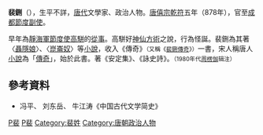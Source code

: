 '''裴鉶'''（{{bd|?||?||}}），生平不詳，[[唐代|唐代]]文學家、政治人物。[[唐僖宗|唐僖宗]][[乾符|乾符]]五年（878年），官至[[成都|成都]][[節度使|節度副使]]。

早年為[[靜海軍節度使|靜海軍節度使]][[高駢|高駢]]的[[從事|從事]]。高駢好[[神仙|神仙]][[方術|方術]]之說，行為怪誕。裴鉶為其著〈[[聶隱娘|聶隱娘]]〉、〈[[崑崙奴|崑崙奴]]〉等[[小說|小說]]，收入《傳奇》<small>（又稱《[[裴鉶傳奇|裴鉶傳奇]]》）</small>一書，宋人稱唐人[[小說|小說]]為「[[傳奇|傳奇]]」，始於此書。著《安定集》、《詠史詩》。<small>（1980年代[[周楞伽|周楞伽]]辑注）</small>

==參考資料==
*冯平、 刘东岳、 牛江涛《中国古代文学简史》
[[Category:唐朝作家|P裴]]
[[Category:中国小说家|P裴]]
[[Category:裴姓|Category:裴姓]]
[[Category:唐朝政治人物|Category:唐朝政治人物]]